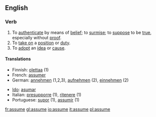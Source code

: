 ==English==

===Verb===
{{en-infl-reg-other-e|assum|e}}

# To [[authenticate]] by means of [[belief]]; to [[surmise]]; to [[suppose]] to be [[true]], especially without [[proof]].
# To [[take on]] a [[position]] or [[duty]].
# To [[adopt]] an [[idea]] or [[cause]].

====Translations====
{{top}}
*Finnish: [[olettaa]] (1)
* French: [[assumer]]
*German: [[annehmen]] (1,2,3), [[aufnehmen]] (2), [[einnehmen]] (2)
{{mid}}
* [[Ido]]: [[asumar]]
*Italian: [[presupporre]] (1), [[ritenere]] (1)
*Portuguese: [[supor]] (1), [[assumir]] (1)
{{bottom}}

[[fr:assume]]
[[gl:assume]]
[[io:assume]]
[[it:assume]]
[[pl:assume]]